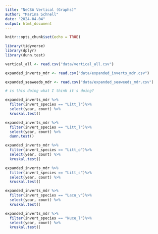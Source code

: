 ```yaml
---
title: "NeCSA Vertical (Graphs)"
author: "Marina Schnell"
date: "2024-04-04"
output: html_document
---
```


```r
knitr::opts_chunk$set(echo = TRUE)
```

```r
library(tidyverse)
library(dplyr)
library(dunn.test)
```

```r
vertical_all <- read.csv("data/vertical_all.csv")

expanded_inverts_mdr <- read.csv("data/expanded_inverts_mdr.csv")

expanded_seaweeds_mdr <- read.csv("data/expanded_seaweeds_mdr.csv")

```

```r

# is this doing what I think it's doing?

expanded_inverts_mdr %>%
  filter(invert_species == "Litt_l")%>%
  select(year, count) %>%
  kruskal.test()

expanded_inverts_mdr %>%
  filter(invert_species == "Litt_l")%>%
  select(year, count) %>%
  dunn.test()

```

```r

expanded_inverts_mdr %>%
  filter(invert_species == "Litt_o")%>%
  select(year, count) %>%
  kruskal.test()

```

```r

expanded_inverts_mdr %>%
  filter(invert_species == "Litt_s")%>%
  select(year, count) %>%
  kruskal.test()

```

```r

expanded_inverts_mdr %>%
  filter(invert_species == "Lacu_v")%>%
  select(year, count) %>%
  kruskal.test()

```

```r

expanded_inverts_mdr %>%
  filter(invert_species == "Nuce_l")%>%
  select(year, count) %>%
  kruskal.test()

```